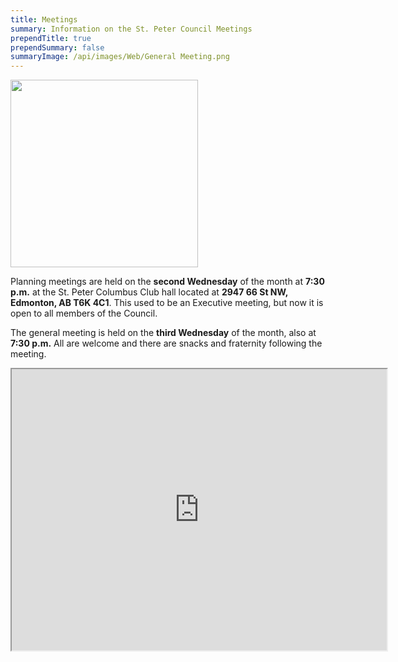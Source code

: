 ```yaml
---
title: Meetings
summary: Information on the St. Peter Council Meetings
prependTitle: true
prependSummary: false
summaryImage: /api/images/Web/General Meeting.png
---
```

<Image src={summaryImage} width="300" float="right" />

Planning meetings are held on the **second Wednesday** of the month at **7:30 p.m.** at the St. Peter Columbus Club hall located at **2947 66 St NW, Edmonton, AB T6K 4C1**.  This used to be an Executive meeting, but now it is open to all members of the Council.

The general meeting is held on the **third Wednesday** of the month, also at **7:30 p.m.**  All are welcome and there are snacks and fraternity following the meeting.

<IFrame
  src="https://www.google.com/maps/embed?pb=!1m14!1m8!1m3!1d2124.088073211678!2d-113.43366056212402!3d53.46014194886219!3m2!1i1024!2i768!4f13.1!3m3!1m2!1s0x0%3A0x2d7ed382c742fa05!2sKnights%20Of%20Columbus%20Council%207070!5e0!3m2!1sen!2sca!4v1619800219316!5m2!1sen!2sca"
  width="600"
  height="450"
></IFrame>

